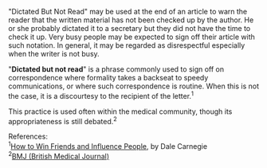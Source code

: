 "Dictated But Not Read" may be used at the end of an article to warn the reader that the  written material has not been checked up by the author. He or she probably dictated it to a secretary but they did not have the time to check it up. Very busy people may be expected to sign off their article with such notation. In general, it may be regarded as disrespectful especially when the writer is not busy.

{{Wikify|date=March 2007}}

"'''Dictated but not read'''" is a phrase commonly used to sign off on correspondence where formality takes a backseat to speedy communications, or where such correspondence is routine. When this is not the case, it is a discourtesy to the recipient of the letter.<sup>1</sup>

This practice is used often within the medical community, though its appropriateness is still debated.<sup>2</sup>

References:<br>
<sup>1</sup>[http://search.barnesandnoble.com/booksearch/isbninquiry.asp?z=y&ean=9780671723651&displayonly=EXC How to Win Friends and Influence People], by Dale Carnegie<br>
<sup>2</sup>[http://www.bmj.com/cgi/content/full/323/7310/448 BMJ (British Medical Journal)]
{{vocab-stub}}